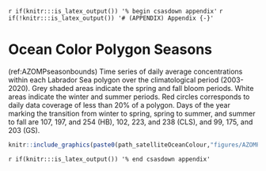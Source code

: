 <!-- The following code should appear at the beginning of the first appendix.
(if you have one)
After that, all subsequent sections will be turned into appendices. -->

`r if(knitr:::is_latex_output()) '% begin csasdown appendix'`
`r if(!knitr:::is_latex_output()) '# (APPENDIX) Appendix {-}'`

\clearpage

# Ocean Color Polygon Seasons {#app:first-appendix}

(ref:AZOMPseasonbounds) Time series of daily average concentrations within each Labrador Sea polygon over the climatological period (2003-2020). Grey shaded areas indicate the spring and fall bloom periods. White areas indicate the winter and summer periods. Red circles corresponds to daily data coverage of less than 20% of a polygon. Days of the year marking the transition from winter to spring, spring to summer, and summer to fall are 107, 197, and 254 (HB), 102, 223, and 238 (CLS), and 99, 175, and 203 (GS).  

```r
knitr::include_graphics(paste0(path_satelliteOceanColour,"figures/AZOMP_polygon_season_bounds_MODIS.png"))
```


<!-- At the end of your appendices add: -->
`r if(knitr:::is_latex_output()) '% end csasdown appendix'`
